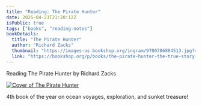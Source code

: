 ```yaml
---
title: "Reading: The Pirate Hunter"
date: 2025-04-23T21:20:12Z
isPublic: true
tags: ["books", "reading-notes"]
bookDetails:
  title: "The Pirate Hunter"
  author: "Richard Zacks"
  thumbnail: "https://images-us.bookshop.org/ingram/9780786884513.jpg?v=enc-v1"
  link: "https://bookshop.org/p/books/the-pirate-hunter-the-true-story-of-captain-kidd-richard-zacks/2b8e804882e961b1?ean=9780786884513&next=t"
---
```


Reading The Pirate Hunter by Richard Zacks

<p>
  <a href="https://bookshop.org/p/books/the-pirate-hunter-the-true-story-of-captain-kidd-richard-zacks/2b8e804882e961b1?ean=9780786884513&next=t" title="View on bookshop.org">
    <img src="https://images-us.bookshop.org/ingram/9780786884513.jpg?v=enc-v1" alt="Cover of The Pirate Hunter" class="book-cover" />
  </a>
</p>

4th book of the year on ocean voyages, exploration, and sunket treasure!
